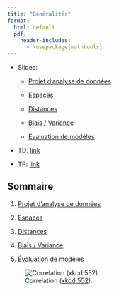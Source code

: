 ```yaml
--- 
title: "Généralités"
format: 
  html: default
  pdf:
    header-includes:
      - \usepackage{mathtools} 
---
```


* Slides:
  
  - [Projet d'analyse de données](../slides/03-generalities-stat-slides.qmd)
  
  - [Espaces](../slides/03-generalities-space-slides.qmd)
  
  - [Distances](../slides/03-generalities-distance-slides.qmd)
  
  - [Biais / Variance](../slides/03-generalities-bias-variance-slides.qmd)
  
  - [Évaluation de modèles](../slides/03-generalities-model-evaluation-slides.qmd)

* TD: [link](../td/03-generalities-td.qmd)

* TP: [link](../tp/03-generalities-tp.qmd)

## Sommaire

1. [Projet d'analyse de données](./generalities/01-stat.qmd)

2. [Espaces](./generalities/02-spaces.qmd)

3. [Distances](./generalities/03-distance.qmd)

4. [Biais / Variance](./generalities/04-bias-variance.qmd)

5. [Évaluation de modèles](./generalities/05-model-evaluation.qmd)

![Correlation ([xkcd:552](https://xkcd.com/552/)).](../include/correlation.png)

